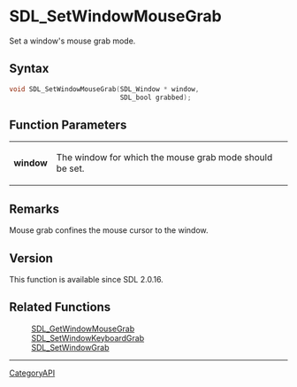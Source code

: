 = SDL_SetWindowMouseGrab =

Set a window's mouse grab mode.

== Syntax ==

<syntaxhighlight lang='c'>
void SDL_SetWindowMouseGrab(SDL_Window * window,
                            SDL_bool grabbed);
</syntaxhighlight>

== Function Parameters ==

{|
|'''window'''
|The window for which the mouse grab mode should be set.
|}

== Remarks ==

Mouse grab confines the mouse cursor to the window.

== Version ==

This function is available since SDL 2.0.16.

== Related Functions ==

:[[SDL_GetWindowMouseGrab]]
:[[SDL_SetWindowKeyboardGrab]]
:[[SDL_SetWindowGrab]]

----
[[CategoryAPI]]


